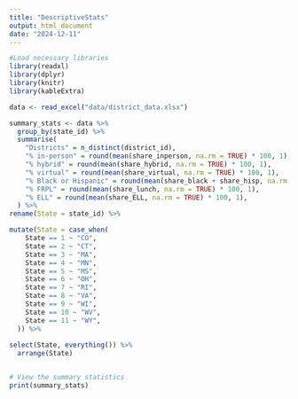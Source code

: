 ```yaml
---
title: "DescriptiveStats"
output: html_document
date: "2024-12-11"
---
```


```r
#Load necessary libraries
library(readxl)
library(dplyr)
library(knitr)
library(kableExtra)

data <- read_excel("data/district_data.xlsx")

summary_stats <- data %>%
  group_by(state_id) %>%
  summarise(
    "Districts" = n_distinct(district_id),
    "% in-person" = round(mean(share_inperson, na.rm = TRUE) * 100, 1),
    "% hybrid" = round(mean(share_hybrid, na.rm = TRUE) * 100, 1),
    "% virtual" = round(mean(share_virtual, na.rm = TRUE) * 100, 1),
    "% Black or Hispanic" = round(mean(share_black + share_hisp, na.rm = TRUE) * 100, 1),
    "% FRPL" = round(mean(share_lunch, na.rm = TRUE) * 100, 1),
    "% ELL" = round(mean(share_ELL, na.rm = TRUE) * 100, 1),
  ) %>%
rename(State = state_id) %>%

mutate(State = case_when(
    State == 1 ~ "CO",
    State == 2 ~ "CT",
    State == 3 ~ "MA",
    State == 4 ~ "MN",
    State == 5 ~ "MS",
    State == 6 ~ "OH",
    State == 7 ~ "RI",
    State == 8 ~ "VA",
    State == 9 ~ "WI",
    State == 10 ~ "WV",
    State == 11 ~ "WY",
  )) %>%
  
select(State, everything()) %>%
  arrange(State)


# View the summary statistics
print(summary_stats)

```